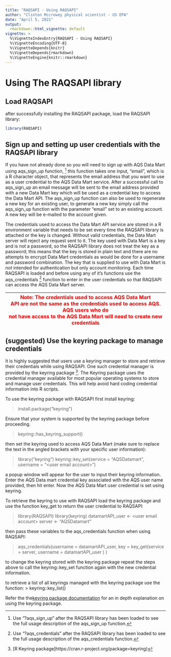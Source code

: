 ```yaml
---
title: "RAQSAPI - Using RAQSAPI"
author: "Clinton Mccrowey physical scientist - US EPA"
date: "April 5, 2021"
output:
  rmarkdown::html_vignette: default
vignette: >
  %\VignetteIndexEntry{RAQSAPI - Using RAQSAPI}
  %\VignetteEncoding{UTF-8}
  %\VignetteDepends{knitr}
  %\VignetteDepends{rmarkdown}
  %\VignetteEngine{knitr::rmarkdown}
---
```


# Using The RAQSAPI library

## Load RAQSAPI                           
  after successfully installing the RAQSAPI package, load the RAQSAPI library: 

```R
library(RAQSAPI)
```

## Sign up and setting up user credentials with the RAQSAPI library

If you have not already done so you will need to sign up with AQS Data Mart
  using aqs_sign_up function, ^[Use "?aqs_sign_up" after the RAQSAPI library has
  been loaded to see the full usage description of the aqs_sign_up
  function.] this function takes one input, "email", which is a R
  character object, that represents the email address that you want to use
  as a user credential to the AQS Data Mart service. After a successful call to
  aqs_sign_up an email message will be sent to the email address provided
  with a new Data Mart key which will be used as a credential key to access the
  Data Mart API. The aqs_sign_up function can also be used to regenerate a
  new key for an existing user, to generate a new key simply call the
  aqs_sign_up function with the parameter "email" set to an existing
  account. A new key will be e-mailed to the account given.

The credentials used to access the Data Mart API service are stored in a R
  environment variable that needs to be set every time the RAQSAPI library is
  attached or the key is changed. Without valid credentials, the Data Mart
  server will reject any request sent to it. The key used with Data Mart is a
  key and is not a password, so the RAQSAPI library does not treat the key as a
  password; this means that the key is stored in plain text and there are no
  attempts to encrypt Data Mart credentials as would be done for a username and
  password combination. The key that is supplied to use with Data Mart is not
  intended for authentication but only account monitoring. Each time RAQSAPI is
  loaded and before using any of it's functions use the aqs_credentials ^[Use
  "?aqs_credentials" after the RAQSAPI library has been loaded to see the full
  usage description of the aqs_credentials function.] function
  to enter in the user credentials so that RAQSAPI can access the AQS Data Mart
  server.

| <span style="color:red"> Note: The credentials used to access AQS Data Mart \
API are not the same as the credentials used to access AQS. AQS users who do \
not have access to the AQS Data Mart will need to create new credentials \
</span> |
| -- |


## (suggested) Use the keyring package to manage credentials
It is highly suggested that users use a keyring manager to store and retrieve
their credentials while using RAQSAPI. One such credential manager is provided
by the keyring
package ^[[R Keyring package]https://cran.r-project.org/package=keyring)].
The Keyring package uses the credential manager available for most popular
operating systems to store and manage user credentials. This will help avoid
hard coding credential information into R scripts.

To use the keyring package with RAQSAPI first install keyring:

> install.package("keyring")

Ensure that your system is supported by the keyring package before proceeding.

> keyring::has_keyring_support()

then set the keyring used to access AQS Data Mart (make sure to replace the text
in the angled brackets with your specific user information):

> library("keyring")
  keyring::key_set(service = "AQSDatamart",
                   username = "\<user email account\>")

a popup window will appear for the user to input their keyring information.
Enter the AQS Data mart credential key associated with the AQS user name
provided, then hit enter. Now the AQS Data Mart user credential is set using
keyring.

To retrieve the keyring to use with RAQSAPI load the keyring package and use the
function key_get to return the user credential to RAQSAPI:

>library(RAQSAPI)
 library(keyring)
 datamartAPI_user <- \<user email account\>
 server <- "AQSDatamart"

then pass these variables to the aqs_credentials function when using RAQSAPI:

> aqs_credentials(username = datamartAPI_user,
                  key = key_get(service = server,
                                username = datamartAPI_user
                                )
                  )
                             
to change the keyring stored with the keyring package repeat the steps above to
call the keyring::key_set function again with the new credential information.

to retrieve a list of all keyrings managed with the keyring package use
the function:
> keyring::key_list()

Refer the the[keyring package documentation](
https://cran.r-project.org/package=keyring/readme/README.html)
for an in depth explanation on using the keyring package.
